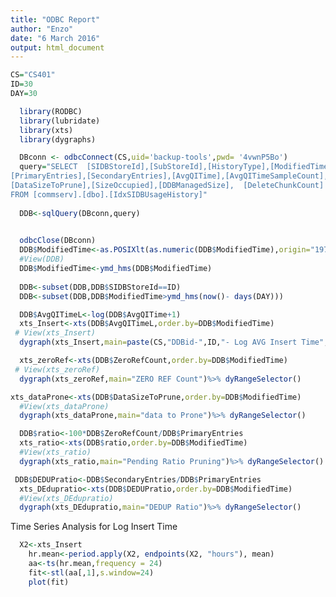 ```yaml
---
title: "ODBC Report"
author: "Enzo"
date: "6 March 2016"
output: html_document
---
```




```r
CS="CS401"
ID=30
DAY=30

  library(RODBC)
  library(lubridate) 
  library(xts)
  library(dygraphs)

  DBconn <- odbcConnect(CS,uid='backup-tools',pwd= '4vwnP5Bo')
  query="SELECT  [SIDBStoreId],[SubStoreId],[HistoryType],[ModifiedTime],
[PrimaryEntries],[SecondaryEntries],[AvgQITime],[AvgQITimeSampleCount],[NumOfConnections],[ZeroRefCount],
[DataSizeToPrune],[SizeOccupied],[DDBManagedSize],  [DeleteChunkCount]
FROM [commserv].[dbo].[IdxSIDBUsageHistory]"
  
  DDB<-sqlQuery(DBconn,query)  
  

  odbcClose(DBconn)
  DDB$ModifiedTime<-as.POSIXlt(as.numeric(DDB$ModifiedTime),origin="1970-01-01",tz="GMT")
  #View(DDB)
  DDB$ModifiedTime<-ymd_hms(DDB$ModifiedTime)
  
  DDB<-subset(DDB,DDB$SIDBStoreId==ID)
  DDB<-subset(DDB,DDB$ModifiedTime>ymd_hms(now()- days(DAY)))
```



```r
  DDB$AvgQITimeL<-log(DDB$AvgQITime+1)
  xts_Insert<-xts(DDB$AvgQITimeL,order.by=DDB$ModifiedTime)
 # View(xts_Insert)
  dygraph(xts_Insert,main=paste(CS,"DDBid-",ID,"- Log AVG Insert Time", "Last ", DAY))%>% dyRangeSelector()
```

```r

  xts_zeroRef<-xts(DDB$ZeroRefCount,order.by=DDB$ModifiedTime)
 # View(xts_zeroRef)
  dygraph(xts_zeroRef,main="ZERO REF Count")%>% dyRangeSelector()  
```  

```r
xts_dataProne<-xts(DDB$DataSizeToPrune,order.by=DDB$ModifiedTime)
  #View(xts_dataProne)
  dygraph(xts_dataProne,main="data to Prone")%>% dyRangeSelector()  
```  

```r
  DDB$ratio<-100*DDB$ZeroRefCount/DDB$PrimaryEntries
  xts_ratio<-xts(DDB$ratio,order.by=DDB$ModifiedTime)
  #View(xts_ratio)
  dygraph(xts_ratio,main="Pending Ratio Pruning")%>% dyRangeSelector()
```

```r
 DDB$DEDUPratio<-DDB$SecondaryEntries/DDB$PrimaryEntries  
  xts_DEdupratio<-xts(DDB$DEDUPratio,order.by=DDB$ModifiedTime)
  #View(xts_DEdupratio)
  dygraph(xts_DEdupratio,main="DEDUP Ratio")%>% dyRangeSelector()  

```

Time Series Analysis for Log Insert Time
```r
  X2<-xts_Insert
    hr.mean<-period.apply(X2, endpoints(X2, "hours"), mean)
    aa<-ts(hr.mean,frequency = 24)
    fit<-stl(aa[,1],s.window=24)
    plot(fit)

```  
    